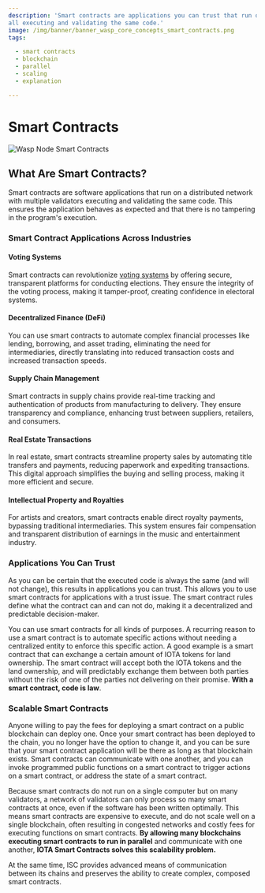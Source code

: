 ```yaml
---
description: 'Smart contracts are applications you can trust that run on a distributed network with multiple validators
all executing and validating the same code.'
image: /img/banner/banner_wasp_core_concepts_smart_contracts.png
tags:

  - smart contracts
  - blockchain
  - parallel
  - scaling
  - explanation

---
```


# Smart Contracts

![Wasp Node Smart Contracts](/img/banner/banner_wasp_core_concepts_smart_contracts.png)

## What Are Smart Contracts?

Smart contracts are software applications that run on a distributed network with multiple validators executing and
validating the same code. This ensures the application behaves as expected and that there is no tampering in the
program's execution.

### Smart Contract Applications Across Industries

#### Voting Systems

Smart contracts can revolutionize [voting systems](https://wiki.iota.org/learn/governance/governance-tech/) by offering
secure, transparent platforms for conducting elections. They ensure the integrity of the voting process, making it
tamper-proof, creating confidence in electoral systems.

#### Decentralized Finance (DeFi)

You can use smart contracts to automate complex financial processes like lending, borrowing, and asset trading,
eliminating the need for intermediaries, directly translating into reduced transaction costs and increased transaction
speeds.

#### Supply Chain Management

Smart contracts in supply chains provide real-time tracking and authentication of products from manufacturing to
delivery. They ensure transparency and compliance, enhancing trust between suppliers, retailers, and consumers.

#### Real Estate Transactions

In real estate, smart contracts streamline property sales by automating title transfers and payments, reducing paperwork
and expediting transactions. This digital approach simplifies the buying and selling process, making it more efficient
and secure.

#### Intellectual Property and Royalties

For artists and creators, smart contracts enable direct royalty payments, bypassing traditional intermediaries. This
system ensures fair compensation and transparent distribution of earnings in the music and entertainment industry.

### Applications You Can Trust

As you can be certain that the executed code is always the same (and will not change), this results in
applications you can trust. This allows you to use smart contracts for applications with a trust issue. The
smart contract rules define what the contract can and can not do, making it a decentralized and predictable
decision-maker.

You can use smart contracts for all kinds of purposes. A recurring reason to use a smart contract is to automate
specific actions without needing a centralized entity to enforce this specific action. A good example is a smart contract
that can exchange a certain amount of IOTA tokens for land ownership. The smart contract will accept
both the IOTA tokens and the land ownership, and will predictably exchange them between both parties without the risk of
one of the parties not delivering on their promise. **With a smart contract, code is law**.

### Scalable Smart Contracts

Anyone willing to pay the fees for deploying a smart contract on a public blockchain can deploy one. Once your smart
contract has been deployed to the chain, you no longer have the option to change it, and you can be sure that your
smart contract application will be there as long as that blockchain exists. Smart contracts can communicate with one
another, and you can invoke programmed public functions on a smart contract to trigger actions on a smart contract, or
address the state of a smart contract.

Because smart contracts do not run on a single computer but on many validators, a network of validators can only
process so many smart contracts at once, even if the software has been written optimally. This means smart contracts are
expensive to execute, and do not scale well on a single blockchain, often resulting in congested networks and costly
fees for executing functions on smart contracts. **By allowing many blockchains executing smart contracts to run in
parallel** and communicate with one another, **IOTA Smart Contracts solves this scalability problem.**

At the same time, ISC provides advanced means of communication between its chains and preserves the ability to create
complex, composed smart contracts.
